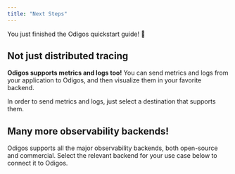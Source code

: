 ```yaml
---
title: "Next Steps"
---
```


You just finished the Odigos quickstart guide! 🎉

## Not just distributed tracing

**Odigos supports metrics and logs too!** You can send metrics and logs from your
application to Odigos, and then visualize them in your favorite backend.

In order to send metrics and logs, just select a destination that supports them.

## Many more observability backends!

Odigos supports all the major observability backends, both open-source and commercial.
Select the relevant backend for your use case below to connect it to Odigos.

<CardGroup cols={4}>
  <Card title="Datadog" href="/backends/datadog" />
  <Card title="Honeycomb" href="/backends/honeycomb" />
  <Card title="Splunk" href="/backends/splunk" />
  <Card title="New Relic" href="/backends/newrelic" />
  <Card title="Prometheus" href="/backends/prometheus" />
  <Card title="Tempo" href="/backends/tempo" />
  <Card title="Loki" href="/backends/loki" />
  <Card title="Jaeger" href="/backends/jaeger" />
  <Card title="Lightstep" href="/backends/lightstep" />
  <Card title="Elasticsearch" href="/backends/elasticsearch" />
  <Card title="Google Cloud Storage" href="/backends/gcs" />
  <Card title="Google Cloud Monitoring" href="/backends/googlecloud" />
  <Card title="Grafana Cloud" href="/backends/grafanacloud" />
  <Card title="Grafana Cloud Tempo" href="/backends/grafanacloudtempo" />
  <Card title="Azure Blob Storage" href="/backends/azureblob" />
  <Card title="Sentry" href="/backends/sentry" />
  <Card title="SigNoz" href="/backends/signoz" />
  <Card title="Logz.io" href="/backends/logzio" />
  <Card title="Qryn" href="/backends/qryn" />
  <Card title="OpsVerse" href="/backends/opsverse" />
  <Card title="OpenTelemetry" href="/backends/opentelemetry" />
  <Card title="Coralogix" href="/backends/coralogix" />
</CardGroup>